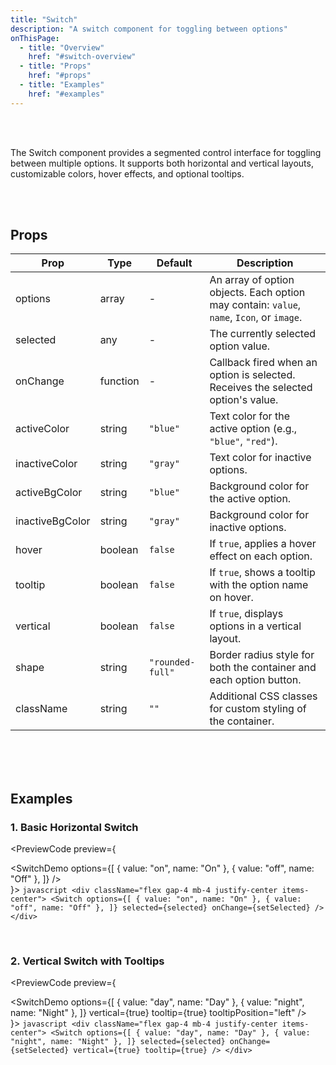 ```yaml
---
title: "Switch"
description: "A switch component for toggling between options"
onThisPage:
  - title: "Overview"
    href: "#switch-overview"
  - title: "Props"
    href: "#props"
  - title: "Examples"
    href: "#examples"
---
```


<div id="switch-overview" />

<Divider />
<br/>

<div className="flex gap-4 mb-4 justify-center items-center">
    <SwitchDemo
        options={[
            { value: "option1", name: "Option 1" },
            { value: "option2", name: "Option 2" },
            { value: "option3", name: "Option 3" },
        ]}
        shape="rounded-xl"
    />
</div>
<br/>

<p>
    The <InlineHighlight>Switch</InlineHighlight> component provides a segmented control interface
    for toggling between multiple options. It supports both horizontal and vertical layouts,
    customizable colors, hover effects, and optional tooltips.
</p>

<br/>
<Divider />
<br/>

<div id="props" />

## Props

| **Prop**         | **Type**            | **Default**              | **Description**                                                                                                   |
|------------------|---------------------|--------------------------|-------------------------------------------------------------------------------------------------------------------|
| options          | array               | -                        | An array of option objects. Each option may contain: `value`, `name`, `Icon`, or `image`.                         |
| selected         | any                 | -                        | The currently selected option value.                                                                              |
| onChange         | function            | -                        | Callback fired when an option is selected. Receives the selected option's value.                                    |
| activeColor      | string              | `"blue"`                 | Text color for the active option (e.g., `"blue"`, `"red"`).                                                       |
| inactiveColor    | string              | `"gray"`                 | Text color for inactive options.                                                                                  |
| activeBgColor    | string              | `"blue"`                 | Background color for the active option.                                                                           |
| inactiveBgColor  | string              | `"gray"`                 | Background color for inactive options.                                                                            |
| hover            | boolean             | `false`                  | If `true`, applies a hover effect on each option.                                                                 |
| tooltip          | boolean             | `false`                  | If `true`, shows a tooltip with the option name on hover.                                                         |
| vertical         | boolean             | `false`                  | If `true`, displays options in a vertical layout.                                                                 |
| shape            | string              | `"rounded-full"`         | Border radius style for both the container and each option button.                                                |
| className        | string              | `""`                     | Additional CSS classes for custom styling of the container.                                                       |

<br/>
<br/>
<Divider />
<br/>

<div id="examples" />

## Examples

### 1. Basic Horizontal Switch

<PreviewCode preview={
    <div className="flex gap-4 mb-4 justify-center items-center">
        <SwitchDemo
            options={[
                { value: "on", name: "On" },
                { value: "off", name: "Off" },
            ]}
        />
    </div>
}>
    ```javascript
    <div className="flex gap-4 mb-4 justify-center items-center">
        <Switch
            options={[
                { value: "on", name: "On" },
                { value: "off", name: "Off" },
            ]}
            selected={selected}
            onChange={setSelected}
        />
    </div>
    ```
</PreviewCode>

<br />

### 2. Vertical Switch with Tooltips

<PreviewCode preview={
    <div className="flex gap-4 mb-4 justify-center items-center">
        <SwitchDemo
            options={[
                { value: "day", name: "Day" },
                { value: "night", name: "Night" },
            ]}
            vertical={true}
            tooltip={true}
            tooltipPosition="left"
        />
    </div>
}>
    ```javascript
    <div className="flex gap-4 mb-4 justify-center items-center">
        <Switch
            options={[
                { value: "day", name: "Day" },
                { value: "night", name: "Night" },
            ]}
            selected={selected}
            onChange={setSelected}
            vertical={true}
            tooltip={true}
        />
    </div>
    ```
</PreviewCode>

<br/>
